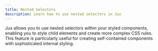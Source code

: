 ```yaml
---
title: Nested Selectors
description: Learn how to use nested selectors in Jux
---
```



Jux allows you to use nested selectors within your styled components, enabling you to style child elements and create more complex CSS rules. This feature is particularly useful for creating self-contained components with sophisticated internal styling.


<CodePreview code={nestedSelectorsRaw}><NestedSelectors /></CodePreview>